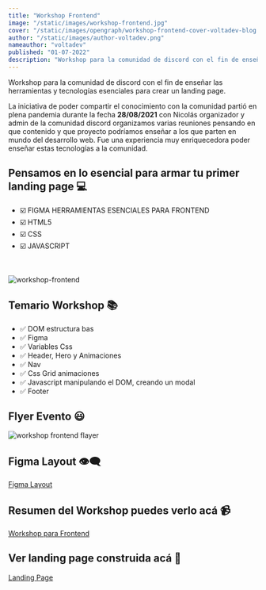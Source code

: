 ```yaml
---
title: "Workshop Frontend"
image: "/static/images/workshop-frontend.jpg"
cover: "/static/images/opengraph/workshop-frontend-cover-voltadev-blog.jpg"
author: "/static/images/author-voltadev.png"
nameauthor: "voltadev"
published: "01-07-2022"
description: "Workshop para la comunidad de discord con el fin de enseñar las herramientas y tecnologías esenciales para crear un landing page"
---
```


Workshop para la comunidad de discord con el fin de enseñar las herramientas y tecnologías esenciales para crear un landing page.

La iniciativa de poder compartir el conocimiento con la comunidad partió en plena pandemia durante la fecha **28/08/2021** con Nicolás organizador y admin de la comunidad discord organizamos varias reuniones pensando en que contenido
y que proyecto podríamos enseñar a los que parten en mundo del desarrollo web.
Fue una experiencia muy enriquecedora poder enseñar estas tecnologías a la comunidad.

## Pensamos en lo esencial para armar tu primer landing page 💻

- <span className="list-icon">☑️ </span> FIGMA HERRAMIENTAS ESENCIALES PARA FRONTEND
- <span className="list-icon">☑️ </span> HTML5
- <span className="list-icon">☑️ </span> CSS
- <span className="list-icon">☑️ </span> JAVASCRIPT

<br />

![workshop-frontend](/static/images/workshop-frontend-up.gif "workshop-frontend")

## Temario Workshop 📚

- <span className="list-icon">✅ </span> DOM estructura bas
- <span className="list-icon">✅ </span> Figma
- <span className="list-icon">✅ </span> Variables Css
- <span className="list-icon">✅ </span> Header, Hero y Animaciones
- <span className="list-icon">✅ </span> Nav
- <span className="list-icon">✅ </span> Css Grid animaciones
- <span className="list-icon">✅ </span> Javascript manipulando el DOM, creando un
  modal
- <span className="list-icon">✅ </span> Footer

## Flyer Evento 😃

![workshop frontend flayer](/static/images/flyer-workshop-2.jpg "workshop frontend flayer")

## Figma Layout 👁️‍🗨️

[Figma Layout](https://www.figma.com/file/EQBLoL6ZqAmjpu5K0kaeHz/taller?node-id=3%3A3)

## Resumen del Workshop puedes verlo acá 📹

[Workshop para Frontend](https://youtu.be/vmQpLWuJeZ8)

## Ver landing page construida acá 👀

[Landing Page](https://workshop-frontenddiscord.netlify.app/)
